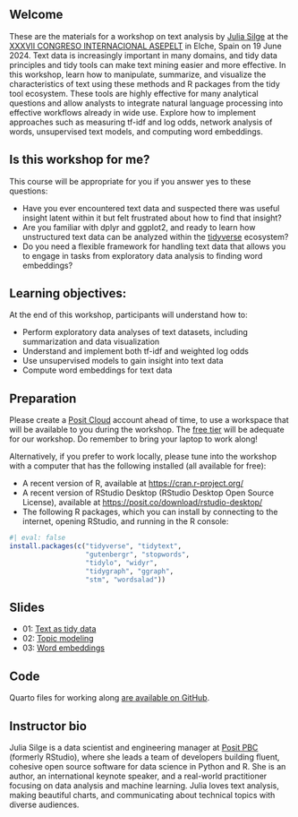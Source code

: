 ## Welcome

These are the materials for a workshop on text analysis by [Julia Silge](https://juliasilge.com/) at the [XXXVII CONGRESO INTERNACIONAL ASEPELT](https://www.congresoasepelt.com/programa-cientifico-3) in Elche, Spain on 19 June 2024. Text data is increasingly important in many domains, and tidy data principles and tidy tools can make text mining easier and more effective. In this workshop, learn how to manipulate, summarize, and visualize the characteristics of text using these methods and R packages from the tidy tool ecosystem. These tools are highly effective for many analytical questions and allow analysts to integrate natural language processing into effective workflows already in wide use. Explore how to implement approaches such as measuring tf-idf and log odds, network analysis of words, unsupervised text models, and computing word embeddings.

## Is this workshop for me?

This course will be appropriate for you if you answer yes to these questions:

- Have you ever encountered text data and suspected there was useful insight latent within it but felt frustrated about how to find that insight?
- Are you familiar with dplyr and ggplot2, and ready to learn how unstructured text data can be analyzed within the [tidyverse](https://www.tidyverse.org/) ecosystem?
- Do you need a flexible framework for handling text data that allows you to engage in tasks from exploratory data analysis to finding word embeddings?


## Learning objectives: 

At the end of this workshop, participants will understand how to: 

- Perform exploratory data analyses of text datasets, including summarization and data visualization
- Understand and implement both tf-idf and weighted log odds
- Use unsupervised models to gain insight into text data
- Compute word embeddings for text data


## Preparation

Please create a [Posit Cloud](https://posit.cloud/) account ahead of time, to use a workspace that will be available to you during the workshop. The [free tier](https://posit.cloud/plans) will be adequate for our workshop. Do remember to bring your laptop to work along!

Alternatively, if you prefer to work locally, please tune into the workshop with a computer that has the following installed (all available for free):

- A recent version of R, available at <https://cran.r-project.org/>
- A recent version of RStudio Desktop (RStudio Desktop Open Source License), available at <https://posit.co/download/rstudio-desktop/>
- The following R packages, which you can install by connecting to the internet, opening RStudio, and running in the R console:

```r
#| eval: false
install.packages(c("tidyverse", "tidytext", 
                   "gutenbergr", "stopwords",
                   "tidylo", "widyr",
                   "tidygraph", "ggraph",
                   "stm", "wordsalad"))
```

## Slides

- 01: [Text as tidy data](slides/01-tidytext.html)
- 02: [Topic modeling](slides/02-topic-modeling.html)
- 03: [Word embeddings](slides/03-embeddings.html)

## Code

Quarto files for working along [are available on GitHub](https://github.com/juliasilge/asepelt-2024/tree/master/code).

## Instructor bio

Julia Silge is a data scientist and engineering manager at [Posit PBC](https://posit.co/) (formerly RStudio), where she leads a team of developers building fluent, cohesive open source software for data science in Python and R. She is an author, an international keynote speaker, and a real-world practitioner focusing on data analysis and machine learning. Julia loves text analysis, making beautiful charts, and communicating about technical topics with diverse audiences.
